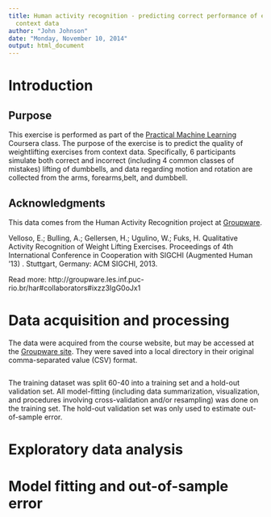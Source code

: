 ```yaml
---
title: Human activity recognition - predicting correct performance of exercises from
  context data
author: "John Johnson"
date: "Monday, November 10, 2014"
output: html_document
---
```


# Introduction

## Purpose

This exercise is performed as part of the [Practical Machine Learning](https://class.coursera.org/predmachlearn-007) Coursera class. The purpose of the exercise is to predict the quality of weightlifting exercises from context data. Specifically, 6 participants simulate both correct and incorrect (including 4 common classes of mistakes) lifting of dumbbells, and data regarding motion and rotation are collected from the arms, forearms,belt, and dumbbell. 

## Acknowledgments

This data comes from the Human Activity Recognition project at [Groupware](http://groupware.les.inf.puc-rio.br).

Velloso, E.; Bulling, A.; Gellersen, H.; Ugulino, W.; Fuks, H. Qualitative Activity Recognition of Weight Lifting Exercises. Proceedings of 4th International Conference in Cooperation with SIGCHI (Augmented Human '13) . Stuttgart, Germany: ACM SIGCHI, 2013.

Read more: http://groupware.les.inf.puc-rio.br/har#collaborators#ixzz3IgG0oJx1

# Data acquisition and processing

The data were acquired from the course website, but may be accessed at the [Groupware site](http://groupware.les.inf.puc-rio.br/har#weight_lifting_exercises). They were saved into a local directory in their original comma-separated value (CSV) format.

```r

```

The training dataset was split 60-40 into a training set and a hold-out validation set. All model-fitting (including data summarization, visualization, and procedures involving cross-validation and/or resampling) was done on the training set. The hold-out validation set was only used to estimate out-of-sample error.

# Exploratory data analysis

# Model fitting and out-of-sample error


